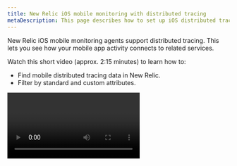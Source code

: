 ```yaml
---
title: New Relic iOS mobile monitoring with distributed tracing
metaDescription: This page describes how to set up iOS distributed tracing.
---
```

New Relic iOS mobile monitoring agents support distributed tracing. This lets you see how your mobile app activity connects to related services.

Watch this short video (approx. 2:15 minutes) to learn how to:

* Find mobile distributed tracing data in New Relic.
* Filter by standard and custom attributes.

<Video id="tkAxeE5cT2Q" type="youtube" />

## Requirements

We recommend the most current agent, but to use distributed tracing, you need at least XCFramework agent version 7.3.0.

<Callout variant="tip">
Infinite Tracing is not yet available for mobile monitoring.
</Callout>

## How to set up distributed tracing

For mobile agents that support this feature, it’s enabled by default. 

If you prefer to turn off distributed tracing, see the following: [iOS feature flag](/docs/mobile-monitoring/new-relic-mobile-ios/api-guides/ios-agent-configuration-feature-flags/#dt)

## Find data

Mobile spans appear in any [New Relic distributed tracing UI](/docs/understand-dependencies/distributed-tracing/ui-data/additional-distributed-tracing-features-new-relic-one/) where those spans are part of a trace. 

Here are some tips for finding and querying data:

* You can find end-user-originating traces in any [New Relic One distributed tracing UI](/docs/understand-dependencies/distributed-tracing/ui-data/additional-distributed-tracing-features-new-relic-one).
* In the distributed tracing UI, end-user spans are indicated with the ![New Relic distributed tracing browser span icon](./images/mobile-icon.png "distributed-tracing-browser-span-icon.png") icon.
* To see a span's attributes, select [a span in the UI](/docs/apm/distributed-tracing/ui-data/understand-use-distributed-tracing-data#span-details).
* Spans are reported as [Span data](/attribute-dictionary/?event=Span), and can be [queried in New Relic](/docs/using-new-relic/data/understand-data/query-new-relic-data).
* Query tips:
  * Query by browser app name by setting `mobileApp.name` to the browser app name.
  * Query for traces containing at least one mobile app span with `mobileApp.name is not null`.
  * Query for traces containing at least one back-end app with `appName is not null`.
  * Query for traces containing both mobile and back-end spans by combining the two previous conditions.

## Troubleshooting

If you don't see end-user spans, or are having other distributed tracing issues, see [Troubleshooting](/docs/apm/distributed-tracing/troubleshooting/troubleshooting-missing-trace-data#browser-data).
